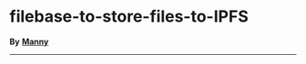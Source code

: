 
# filebase-to-store-files-to-IPFS

**By** [**Manny**](https://twitter.com/codingwithmanny)
________________
